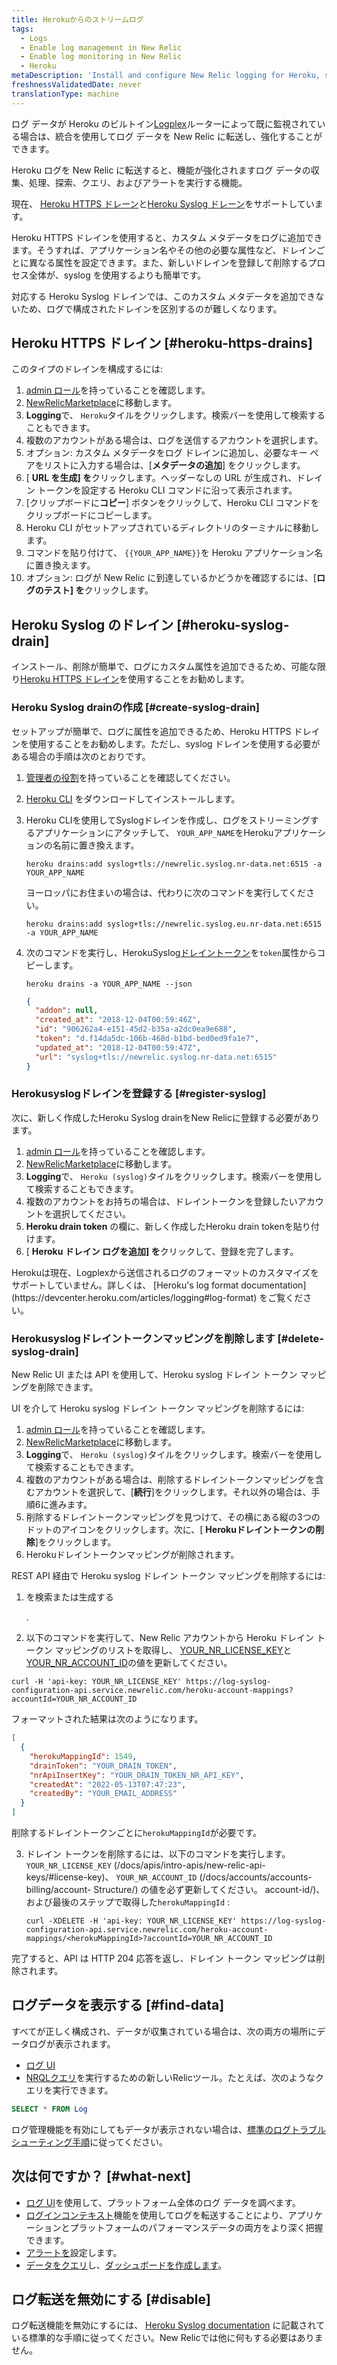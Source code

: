 ```yaml
---
title: Herokuからのストリームログ
tags:
  - Logs
  - Enable log management in New Relic
  - Enable log monitoring in New Relic
  - Heroku
metaDescription: 'Install and configure New Relic logging for Heroku, so you can use enhanced log management capabilities.'
freshnessValidatedDate: never
translationType: machine
---
```


ログ データが Heroku のビルトイン[Logplex](https://devcenter.heroku.com/articles/logplex)ルーターによって既に監視されている場合は、統合を使用してログ データを New Relic に転送し、強化することができます。

Heroku ログを New Relic に転送すると、機能が強化されます<InlinePopover type="logs"/>ログ データの収集、処理、探索、クエリ、およびアラートを実行する機能。

現在、 [Heroku HTTPS ドレーン](https://devcenter.heroku.com/articles/log-drains#https-drains)と[Heroku Syslog ドレーン](https://devcenter.heroku.com/articles/log-drains#syslog-drains)をサポートしています。

Heroku HTTPS ドレインを使用すると、カスタム メタデータをログに追加できます。そうすれば、アプリケーション名やその他の必要な属性など、ドレインごとに異なる属性を設定できます。また、新しいドレインを登録して削除するプロセス全体が、syslog を使用するよりも簡単です。

対応する Heroku Syslog ドレインでは、このカスタム メタデータを追加できないため、ログで構成されたドレインを区別するのが難しくなります。

## Heroku HTTPS ドレイン [#heroku-https-drains]

このタイプのドレインを構成するには:

1. [admin ロール](/docs/accounts/original-accounts-billing/original-users-roles/users-roles-original-user-model/#roles)を持っていることを確認します。
2. [NewRelicMarketplace](https://one.newrelic.com/marketplace)に移動します。
3. **Logging**で、 `Heroku`タイルをクリックします。検索バーを使用して検索することもできます。
4. 複数のアカウントがある場合は、ログを送信するアカウントを選択します。
5. オプション: カスタム メタデータをログ ドレインに追加し、必要なキー ペアをリストに入力する場合は、\[**メタデータの追加**] をクリックします。
6. \[ **URL を生成] を**クリックします。ヘッダーなしの URL が生成され、ドレイン トークンを設定する Heroku CLI コマンドに沿って表示されます。
7. \[クリップボードに**コピー**] ボタンをクリックして、Heroku CLI コマンドをクリップボードにコピーします。
8. Heroku CLI がセットアップされているディレクトリのターミナルに移動します。
9. コマンドを貼り付けて、 `{{YOUR_APP_NAME}}`を Heroku アプリケーション名に置き換えます。
10. オプション: ログが New Relic に到達しているかどうかを確認するには、\[**ログのテスト] を**クリックします。

## Heroku Syslog のドレイン [#heroku-syslog-drain]

インストール、削除が簡単で、ログにカスタム属性を追加できるため、可能な限り[Heroku HTTPS ドレイン](#heroku-https-drains)を使用することをお勧めします。

### Heroku Syslog drainの作成 [#create-syslog-drain]

セットアップが簡単で、ログに属性を追加できるため、Heroku HTTPS ドレインを使用することをお勧めします。ただし、syslog ドレインを使用する必要がある場合の手順は次のとおりです。

1. [管理者の役割](/docs/accounts/original-accounts-billing/original-users-roles/users-roles-original-user-model/#roles)を持っていることを確認してください。

2. [Heroku CLI](https://devcenter.heroku.com/articles/heroku-cli#download-and-install) をダウンロードしてインストールします。

3. Heroku CLIを使用してSyslogドレインを作成し、ログをストリーミングするアプリケーションにアタッチして、 `YOUR_APP_NAME`をHerokuアプリケーションの名前に置き換えます。

   ```shell
   heroku drains:add syslog+tls://newrelic.syslog.nr-data.net:6515 -a YOUR_APP_NAME
   ```

   ヨーロッパにお住まいの場合は、代わりに次のコマンドを実行してください。

   ```shell
   heroku drains:add syslog+tls://newrelic.syslog.eu.nr-data.net:6515 -a YOUR_APP_NAME
   ```

4. 次のコマンドを実行し、HerokuSyslog[ドレイントークン](https://devcenter.heroku.com/articles/log-drains#drain-tokens)を`token`属性からコピーします。

   ```shell
   heroku drains -a YOUR_APP_NAME --json
   ```

   ```json
   {
     "addon": null,
     "created_at": "2018-12-04T00:59:46Z",
     "id": "906262a4-e151-45d2-b35a-a2dc0ea9e688",
     "token": "d.f14da5dc-106b-468d-b1bd-bed0ed9fa1e7",
     "updated_at": "2018-12-04T00:59:47Z",
     "url": "syslog+tls://newrelic.syslog.nr-data.net:6515"
   }
   ```

### Herokusyslogドレインを登録する [#register-syslog]

次に、新しく作成したHeroku Syslog drainをNew Relicに登録する必要があります。

1. [admin ロール](/docs/accounts/original-accounts-billing/original-users-roles/users-roles-original-user-model/#roles)を持っていることを確認します。
2. [NewRelicMarketplace](https://one.newrelic.com/marketplace)に移動します。
3. **Logging**で、 `Heroku (syslog)`タイルをクリックします。検索バーを使用して検索することもできます。
4. 複数のアカウントをお持ちの場合は、ドレイントークンを登録したいアカウントを選択してください。
5. **Heroku drain token** の欄に、新しく作成したHeroku drain tokenを貼り付けます。
6. \[ **Heroku ドレイン ログを追加] を**クリックして、登録を完了します。

<Callout variant="important">
  Herokuは現在、Logplexから送信されるログのフォーマットのカスタマイズをサポートしていません。詳しくは、 [Heroku's log format documentation](https://devcenter.heroku.com/articles/logging#log-format) をご覧ください。
</Callout>

<InstallFeedback/>

### Herokusyslogドレイントークンマッピングを削除します [#delete-syslog-drain]

New Relic UI または API を使用して、Heroku syslog ドレイン トークン マッピングを削除できます。

UI を介して Heroku syslog ドレイン トークン マッピングを削除するには:

1. [admin ロール](/docs/accounts/original-accounts-billing/original-users-roles/users-roles-original-user-model/#roles)を持っていることを確認します。
2. [NewRelicMarketplace](https://one.newrelic.com/marketplace)に移動します。
3. **Logging**で、 `Heroku (syslog)`タイルをクリックします。検索バーを使用して検索することもできます。
4. 複数のアカウントがある場合は、削除するドレイントークンマッピングを含むアカウントを選択して、\[**続行**]をクリックします。それ以外の場合は、手順6に進みます。
5. 削除するドレイントークンマッピングを見つけて、その横にある縦の3つのドットのアイコンをクリックします。次に、\[ **Herokuドレイントークンの削除**]をクリックします。
6. Herokuドレイントークンマッピングが削除されます。

REST API 経由で Heroku syslog ドレイン トークン マッピングを削除するには:

1. を検索または生成する

   <InlinePopover type="userKey"/>

   .

2. 以下のコマンドを実行して、New Relic アカウントから Heroku ドレイン トークン マッピングのリストを取得し、 [YOUR_NR_LICENSE_KEY](/docs/apis/intro-apis/new-relic-api-keys/#license-key)と[YOUR_NR_ACCOUNT_ID](/docs/accounts/accounts-billing/account-structure/account-id)の値を更新してください。

```shell
curl -H 'api-key: YOUR_NR_LICENSE_KEY' https://log-syslog-configuration-api.service.newrelic.com/heroku-account-mappings?accountId=YOUR_NR_ACCOUNT_ID
```

フォーマットされた結果は次のようになります。

```json
[
  {
    "herokuMappingId": 1549,
    "drainToken": "YOUR_DRAIN_TOKEN",
    "nrApiInsertKey": "YOUR_DRAIN_TOKEN_NR_API_KEY",
    "createdAt": "2022-05-13T07:47:23",
    "createdBy": "YOUR_EMAIL_ADDRESS"
  }
]
```

削除するドレイントークンごとに`herokuMappingId`が必要です。

3. ドレイン トークンを削除するには、以下のコマンドを実行します。`YOUR_NR_LICENSE_KEY` (/docs/apis/intro-apis/new-relic-api-keys/#license-key)、 `YOUR_NR_ACCOUNT_ID` (/docs/accounts/accounts-billing/account- Structure/) の値を必ず更新してください。 account-id/)、および最後のステップで取得した`herokuMappingId` :

   ```shell
   curl -XDELETE -H 'api-key: YOUR_NR_LICENSE_KEY' https://log-syslog-configuration-api.service.newrelic.com/heroku-account-mappings/<herokuMappingId>?accountId=YOUR_NR_ACCOUNT_ID
   ```

完了すると、API は HTTP 204 応答を返し、ドレイン トークン マッピングは削除されます。

## ログデータを表示する [#find-data]

すべてが正しく構成され、データが収集されている場合は、次の両方の場所にデータログが表示されます。

* [ログ UI](https://one.newrelic.com/launcher/logger.log-launcher)
* [NRQLクエリ](/docs/chart-builder/use-chart-builder/choose-data/use-advanced-nrql-mode-specify-data)を実行するための新しいRelicツール。たとえば、次のようなクエリを実行できます。

```sql
SELECT * FROM Log
```

ログ管理機能を有効にしてもデータが表示されない場合は、[標準のログトラブルシューティング手順](/docs/logs/log-management/troubleshooting/no-log-data-appears-ui/)に従ってください。

## 次は何ですか？ [#what-next]

* [ログ UI](/docs/logs/log-management/ui-data/use-logs-ui/)を使用して、プラットフォーム全体のログ データを調べます。
* [ログインコンテキスト](/docs/logs/enable-log-management-new-relic/configure-logs-context/configure-logs-context-apm-agents/)機能を使用してログを転送することにより、アプリケーションとプラットフォームのパフォーマンスデータの両方をより深く把握できます。
* [アラートを](/docs/alerts-applied-intelligence/new-relic-alerts/alert-conditions/create-alert-conditions/)設定します。
* [データをクエリ](/docs/query-your-data/explore-query-data/get-started/introduction-querying-new-relic-data/)し、[ダッシュボードを作成します](/docs/query-your-data/explore-query-data/dashboards/introduction-dashboards/)。

## ログ転送を無効にする [#disable]

ログ転送機能を無効にするには、 [Heroku Syslog documentation](https://devcenter.heroku.com/articles/log-drains#syslog-drains) に記載されている標準的な手順に従ってください。New Relicでは他に何もする必要はありません。
